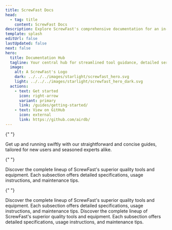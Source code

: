```yaml
---
title: ScrewFast Docs
head:
  - tag: title
    content: ScrewFast Docs
description: Explore ScrewFast's comprehensive documentation for an in-depth look at our premium tools and construction services.
template: splash
editUrl: false
lastUpdated: false
next: false
hero:
  title: Documentation Hub
  tagline: Your central hub for streamlined tool guidance, detailed service docs, and project support.
  image:
    alt: A ScrewFast's Logo
    dark: ../../../images/starlight/screwfast_hero.svg
    light: ../../../images/starlight/screwfast_hero_dark.svg
  actions:
    - text: Get started
      icon: right-arrow
      variant: primary
      link: /guides/getting-started/
    - text: View on GitHub
      icon: external
      link: https://github.com/airdb/
---
```



<CardGrid stagger>

{" "}

<Card title="Quick Start Guides" icon="document">
  Get up and running swiftly with our straightforward and concise guides,
  tailored for new users and seasoned experts alike.
</Card>

{" "}

<Card title="Tools & Equipment" icon="seti:eslint">
  Discover the complete lineup of ScrewFast's superior quality tools and
  equipment. Each subsection offers detailed specifications, usage instructions,
  and maintenance tips.
</Card>

{" "}

<Card title="Construction Services" icon="seti:puppet">
  Discover the complete lineup of ScrewFast's superior quality tools and
  equipment. Each subsection offers detailed specifications, usage instructions,
  and maintenance tips.
</Card>

   <Card title="Advanced Topics" icon="seti:terraform">
    Discover the complete lineup of ScrewFast's superior quality tools and equipment. Each subsection offers detailed specifications, usage instructions, and maintenance tips.
  </Card>
</CardGrid>
